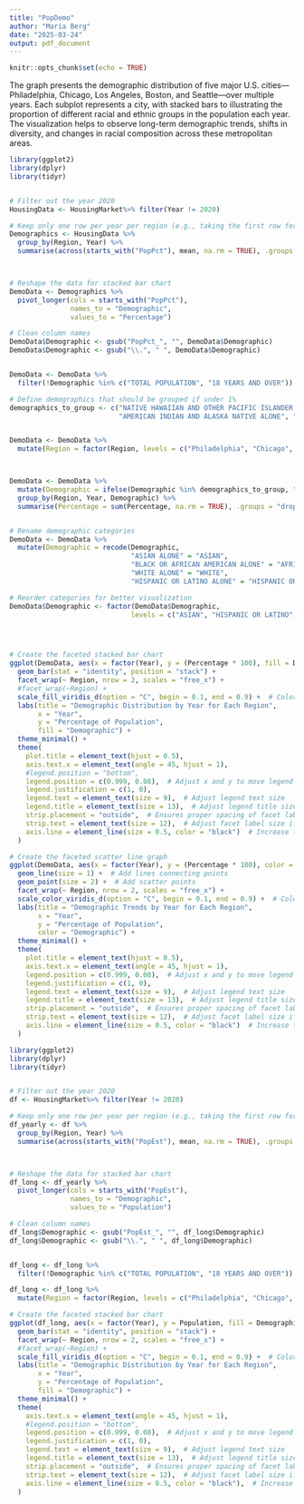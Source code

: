 ---
title: "PopDemo"
author: "Maria Berg"
date: "2025-03-24"
output: pdf_document
---

```{r setup, include=FALSE}
knitr::opts_chunk$set(echo = TRUE)
```


The graph presents the demographic distribution of five major U.S. cities—Philadelphia, Chicago, Los Angeles, Boston, and Seattle—over multiple years. Each subplot represents a city, with stacked bars to illustrating the proportion of different racial and ethnic groups in the population each year. The visualization helps to observe long-term demographic trends, shifts in diversity, and changes in racial composition across these metropolitan areas.

```{r}
library(ggplot2)
library(dplyr)
library(tidyr)


# Filter out the year 2020
HousingData <- HousingMarket%>% filter(Year != 2020) 

# Keep only one row per year per region (e.g., taking the first row for each year)
Demographics <- HousingData %>%
  group_by(Region, Year) %>%
  summarise(across(starts_with("PopPct"), mean, na.rm = TRUE), .groups = "drop")  # Use mean to aggregate



# Reshape the data for stacked bar chart
DemoData <- Demographics %>%
  pivot_longer(cols = starts_with("PopPct"), 
               names_to = "Demographic", 
               values_to = "Percentage") 

# Clean column names
DemoData$Demographic <- gsub("PopPct_", "", DemoData$Demographic) 
DemoData$Demographic <- gsub("\\.", " ", DemoData$Demographic) 


DemoData <- DemoData %>%
  filter(!Demographic %in% c("TOTAL POPULATION", "18 YEARS AND OVER"))  # Exclude these demographics

# Define demographics that should be grouped if under 1%
demographics_to_group <- c("NATIVE HAWAIIAN AND OTHER PACIFIC ISLANDER ALONE", 
                           "AMERICAN INDIAN AND ALASKA NATIVE ALONE", "OTHER RACE ALONE", "TWO OR MORE RACES", "SOME OTHER RACE ALONE")


DemoData <- DemoData %>%
  mutate(Region = factor(Region, levels = c("Philadelphia", "Chicago", "Los Angeles", "Boston", "Seattle")))



DemoData <- DemoData %>%
  mutate(Demographic = ifelse(Demographic %in% demographics_to_group, "Other", Demographic)) %>%
  group_by(Region, Year, Demographic) %>%
  summarise(Percentage = sum(Percentage, na.rm = TRUE), .groups = "drop")


# Rename demographic categories
DemoData <- DemoData %>%
  mutate(Demographic = recode(Demographic,
                              "ASIAN ALONE" = "ASIAN",
                              "BLACK OR AFRICAN AMERICAN ALONE" = "AFRICAN AMERICAN",
                              "WHITE ALONE" = "WHITE",
                              "HISPANIC OR LATINO ALONE" = "HISPANIC OR LATINO"))  # Modify as needed

# Reorder categories for better visualization
DemoData$Demographic <- factor(DemoData$Demographic, 
                              levels = c("ASIAN", "HISPANIC OR LATINO", "AFRICAN AMERICAN", "WHITE", "Other"))




# Create the faceted stacked bar chart
ggplot(DemoData, aes(x = factor(Year), y = (Percentage * 100), fill = Demographic)) +
  geom_bar(stat = "identity", position = "stack") +
  facet_wrap(~ Region, nrow = 2, scales = "free_x") +
  #facet_wrap(~Region) +
  scale_fill_viridis_d(option = "C", begin = 0.1, end = 0.9) +  # Colorblind-friendly palette
  labs(title = "Demographic Distribution by Year for Each Region",
       x = "Year",
       y = "Percentage of Population",
       fill = "Demographic") +
  theme_minimal() +
  theme(
    plot.title = element_text(hjust = 0.5),
    axis.text.x = element_text(angle = 45, hjust = 1),
    #legend.position = "bottom",
    legend.position = c(0.999, 0.08),  # Adjust x and y to move legend into empty space
    legend.justification = c(1, 0),
    legend.text = element_text(size = 9),  # Adjust legend text size
    legend.title = element_text(size = 13),  # Adjust legend title size
    strip.placement = "outside",  # Ensures proper spacing of facet labels
    strip.text = element_text(size = 12),  # Adjust facet label size if needed
    axis.line = element_line(size = 0.5, color = "black")  # Increase thickness of axis lines
  )
```
```{r}
# Create the faceted scatter line graph
ggplot(DemoData, aes(x = factor(Year), y = (Percentage * 100), color = Demographic, group = Demographic)) +
  geom_line(size = 1) +  # Add lines connecting points
  geom_point(size = 2) +  # Add scatter points
  facet_wrap(~ Region, nrow = 2, scales = "free_x") +
  scale_color_viridis_d(option = "C", begin = 0.1, end = 0.9) +  # Colorblind-friendly palette
  labs(title = "Demographic Trends by Year for Each Region",
       x = "Year",
       y = "Percentage of Population",
       color = "Demographic") +
  theme_minimal() +
  theme(
    plot.title = element_text(hjust = 0.5),
    axis.text.x = element_text(angle = 45, hjust = 1),
    legend.position = c(0.999, 0.08),  # Adjust x and y to move legend into empty space
    legend.justification = c(1, 0),
    legend.text = element_text(size = 9),  # Adjust legend text size
    legend.title = element_text(size = 13),  # Adjust legend title size
    strip.placement = "outside",  # Ensures proper spacing of facet labels
    strip.text = element_text(size = 12),  # Adjust facet label size if needed
    axis.line = element_line(size = 0.5, color = "black")  # Increase thickness of axis lines
  )

```



```{r}
library(ggplot2)
library(dplyr)
library(tidyr)


# Filter out the year 2020
df <- HousingMarket%>% filter(Year != 2020) 

# Keep only one row per year per region (e.g., taking the first row for each year)
df_yearly <- df %>%
  group_by(Region, Year) %>%
  summarise(across(starts_with("PopEst"), mean, na.rm = TRUE), .groups = "drop")  # Use mean to aggregate



# Reshape the data for stacked bar chart
df_long <- df_yearly %>%
  pivot_longer(cols = starts_with("PopEst"), 
               names_to = "Demographic", 
               values_to = "Population") 

# Clean column names
df_long$Demographic <- gsub("PopEst_", "", df_long$Demographic) 
df_long$Demographic <- gsub("\\.", " ", df_long$Demographic) 


df_long <- df_long %>%
  filter(!Demographic %in% c("TOTAL POPULATION", "18 YEARS AND OVER"))  # Exclude these demographics

df_long <- df_long %>%
  mutate(Region = factor(Region, levels = c("Philadelphia", "Chicago", "Los Angeles", "Boston", "Seattle")))

# Create the faceted stacked bar chart
ggplot(df_long, aes(x = factor(Year), y = Population, fill = Demographic)) +
  geom_bar(stat = "identity", position = "stack") +
  facet_wrap(~ Region, nrow = 2, scales = "free_x") +
  #facet_wrap(~Region) +
  scale_fill_viridis_d(option = "C", begin = 0.1, end = 0.9) +  # Colorblind-friendly palette
  labs(title = "Demographic Distribution by Year for Each Region",
       x = "Year",
       y = "Percentage of Population",
       fill = "Demographic") +
  theme_minimal() +
  theme(
    axis.text.x = element_text(angle = 45, hjust = 1),
    #legend.position = "bottom",
    legend.position = c(0.999, 0.08),  # Adjust x and y to move legend into empty space
    legend.justification = c(1, 0),
    legend.text = element_text(size = 9),  # Adjust legend text size
    legend.title = element_text(size = 13),  # Adjust legend title size
    strip.placement = "outside",  # Ensures proper spacing of facet labels
    strip.text = element_text(size = 12),  # Adjust facet label size if needed
    axis.line = element_line(size = 0.5, color = "black"),  # Increase thickness of axis lines
  ) 
```

